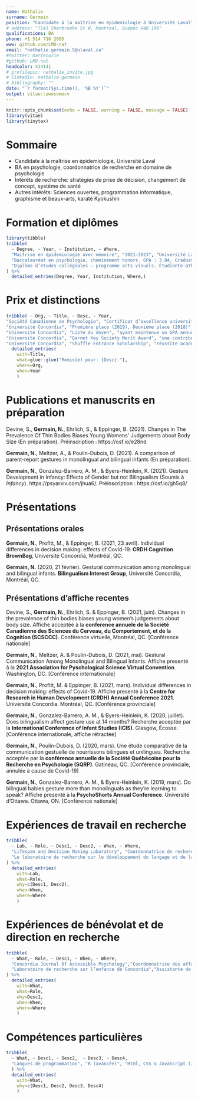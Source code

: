 ```yaml
---
name: Nathalie
surname: Germain
position: "Candidate à la maîtrise en épidemiologie à Université Laval"
# address: "7141 Sherbrooke St W, Montreal, Quebec H4B 1R6"
qualifications: BA
phone: +1 514 716 2095
www: github.com/LMD-nat
email: "nathalie.germain.5@ulaval.ca"
#twitter: mariecurie
#github: LMD-nat
headcolor: 414141
# profilepic: nathalie_invite.jpg
# linkedin: nathalie-germain
# bibliography: ""
date: "`r format(Sys.time(), '%B %Y')`"
output: vitae::awesomecv
---
```


```r
knitr::opts_chunk$set(echo = FALSE, warning = FALSE, message = FALSE)
library(vitae)
library(tinytex)

```

# Sommaire

 * Candidate à la maîtrise en épidemiologie, Université Laval
 * BA en psychologie, coordonnatrice de recherche en domaine de psychologie
 * Intérêts de recherche: stratégies de prise de décision, changement de concept, système de santé 
 * Autres intérêts: Sciences ouvertes, programmation informatique, graphisme et beaux-arts, karaté Kyokushin

# Formation et diplômes

```r
library(tibble)
tribble(
  ~ Degree, ~ Year, ~ Institution, ~ Where, 
  "Maitrise en épidemiologie avec mémoire", "2021-2023", "Université Laval", "Québec, Canada", 
  "Baccalauréat en psychologie, cheminement honors. GPA : 3.84, Graduation avec distinctions", "2016-2019", "Université Concordia", "Montréal, Canada",
  "Diplôme d’études collégiales – programme arts visuels. Étudiante-athlète, équipe féminine de rugby", "2013-2016", "Collège John Abbott", "Montréal, Canada",
) %>% 
  detailed_entries(Degree, Year, Institution, Where,)
```

# Prix et distinctions

```r
tribble( ~ Org, ~ Title, ~ Desc, ~ Year, 
"Société Canadienne de Psychologie", "Certificat d’excellence universitaire", "ayant présenté un de les meilleurs travaux (dissertation, maîtrise et thèse) au niveau du baccalauréat à l'Université Concordia", "2019",
"Université Concordia", "Première place (2019), Deuxième place (2018)", "présenter une méthodologie en équipe pour le concours Inter-University Psychology Case Competition", "2018 & 2019",
"Université Concordia", "Liste du doyen", "ayant maintenue un GPA annuel de 3.75 ", "2016-2017, 2018-2019",
"Université Concordia", "Garnet Key Society Merit Award", "une contribution exceptionnelle à la 60e Garnet Key Society", "2018",
"Université Concordia", "Shuffle Entrance Scholarship", "réussite académique exceptionnelle (Bourse de 1000$)", "2016") %>% 
  detailed_entries(
    with=Title, 
    what=glue::glue("Remis(e) pour: {Desc}."), 
    where=Org, 
    when=Year
    )
```

# Publications et manuscrits en préparation
\setlength{\parindent}{-0.2in}
\setlength{\leftskip}{0.2in}
\setlength{\parskip}{8pt}
\noindent

Devine, S., **Germain, N.**, Ehrlich, S., & Eppinger, B. (2021). Changes in The Prevalence Of Thin Bodies 
Biases Young Womens’ Judgements about Body Size (En préparation). Préinscription : https://osf.io/e28nd

**Germain, N.**, Meltzer, A., & Poulin-Dubois, D. (2021). A comparison of parent-report gestures in monolingual and bilingual infants (En préparation).

**Germain, N.**, Gonzalez-Barrero, A. M., & Byers-Heinlein, K. (2021). Gesture Development in Infancy: Effects of Gender but not Bilingualism (Soumis à *Infancy*). https://psyarxiv.com/jhua6/. Préinscription : https://osf.io/gh5q8/

# Présentations
\setlength{\parindent}{-0.2in}
\setlength{\leftskip}{0.2in}
\setlength{\parskip}{8pt}
\noindent

\vspace{1pt}
## Présentations orales

**Germain, N.**, Profitt, M., & Eppinger, B. (2021, 23 avril). Individual differences in decision making:   effects of Covid-19. **CRDH Cognition BrownBag**, Université Concordia, Montréal, QC. 

**Germain, N.** (2020, 21 février). Gestural communication among monolingual and bilingual infants. **Bilingualism Interest Group**, Université Concordia, Montréal, QC.  

\vspace{1pt}
## Présentations d’affiche recentes

Devine, S., **Germain, N.**, Ehrlich, S. & Eppinger, B. (2021, juin). Changes in the prevalence of thin bodies biases young women's judgements about body size. Affiche acceptée à la **conference annuele de la Société Canadienne des Sciences du Cerveau, du Comportement, et de la Cognition (SCSCCC)**. Conférence virtuelle, Montréal, QC. [Conférence nationale]

**Germain, N.**, Meltzer, A. & Poulin-Dubois, D. (2021, mai). Gestural Communication Among Monolingual and Bilingual Infants. Affiche presenté à la **2021 Association for Pyschological Science Virtual Convention**. Washington, DC. [Conférence internationale]

**Germain, N.**, Profitt, M. & Eppinger, B. (2021, mars). Individual differences in decision making:   effects of Covid-19. Affiche presenté à la **Centre for Research in Human Development (CRDH) Annual Conference 2021**. Université Concordia. Montréal, QC. [Conférence provinciale]

**Germain, N.**, Gonzalez-Barrero, A. M., & Byers-Heinlein, K. (2020, juillet). Does bilingualism affect gesture use at 14 months? Recherche acceptée par la **International Conference of Infant Studies (ICIS)**. Glasgow, Écosse. [Conférence internationale, affiche rétractée]

**Germain, N.**, Poulin-Dubois, D. (2020, mars). Une étude comparative de la communication gestuelle de nourrissons bilingues et unilingues. Recherche acceptée par la **conférence annuelle de la Société Québécoise pour la Recherche en Psychologie (SQRP)**. Gatineau, QC. [Conférence provinciale, annulée à cause de Covid-19]

**Germain, N.**, Gonzalez-Barrero, A. M., & Byers-Heinlein, K. (2019, mars). Do bilingual babies gesture more than monolinguals as they’re learning to speak? Affiche presenté à la **PsychoShorts Annual Conference**. Université d'Ottawa. Ottawa, ON. [Conférence nationale]

# Expériences de travail en recherche

```r
tribble(
  ~ Lab, ~ Role, ~ Desc1, ~ Desc2, ~ When, ~ Where, 
  "Lifespan and Decision Making Laboratory", "Coordonnatrice de recherche, Superviseur : Dr Ben Eppinger","Design, réalisation et rédaction d’études comportementales en psychologie", "Analyse statistique des données recueillies, programmation des tâches, recrutement", "Août 2020 – Août 2021", "Université Concordia",
  "Le laboratoire de recherche sur le développement du langage et de la cognition", "Coordonnatrice de recherche, Superviseure : Dre Diane Poulin-Dubois","Allocation des tâches, ressources et projets de recherches aux étudiants bénévoles, recrutement", "Administration financière : système de paie, gestion du budget et fonds de recherche", "Juillet 2019 – Août 2020", "Université Concordia"
) %>% 
  detailed_entries(
    with=Lab, 
    what=Role, 
    why=c(Desc1, Desc2),
    when=When, 
    where=Where
    )
```
# Expériences de bénévolat et de direction en recherche

```r
tribble(
  ~ What,~ Role, ~ Desc1, ~ When, ~ Where, 
  "Concordia Journal Of Accessible Psychology","Coordonnatrice des affaires sociales et publiques, Superviseure: Alexa Ruel", "Promotion virtuelle du journal étudiant annuel du département de psychologie, l’organisation des évènements virtuels", "Août 2020 – Actuel","Université Concordia",
  "Laboratoire de recherche sur l’enfance de Concordia","Assistante de recherche, Superviseure : Dre Krista Byers-Heinlein", "Gestion des entrées de données et participation à la cueillette de donnée auprès des enfants et parents participant", "Juillet 2017 – Juin 2019","Université Concordia",
) %>% 
  detailed_entries(
    with=What,
    what=Role,
    why=Desc1,
    when=When, 
    where=Where
    )

```
# Compétences particulières

```r
tribble(
  ~ What, ~ Desc1, ~ Desc2,  ~ Desc3, ~ Desc4,
  "Langues de programmation", "R (avancée)", "Html, CSS & JavaScript (JsPsych) (intermédiaire)", "Python (débutant)", "Git, TeX & Markdown (débutant)"
  ) %>% 
  detailed_entries(
    with=What,
    why=c(Desc1, Desc2, Desc3, Desc4)
    )

```
